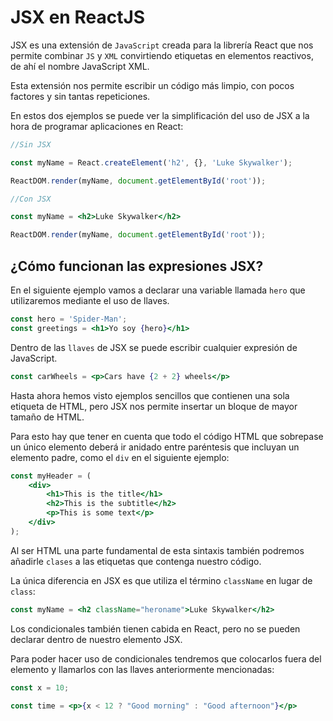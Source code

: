 
# JSX en ReactJS

<Divider />

JSX es una extensión de `JavaScript` creada para la librería React que nos permite combinar `JS` y `XML` convirtiendo etiquetas en elementos reactivos, de ahí el nombre JavaScript XML.

Esta extensión nos permite escribir un código más limpio, con pocos factores y sin tantas repeticiones. 

En estos dos ejemplos se puede ver la simplificación del uso de JSX a la hora de programar aplicaciones en React:

```jsx
//Sin JSX

const myName = React.createElement('h2', {}, 'Luke Skywalker');

ReactDOM.render(myName, document.getElementById('root'));

//Con JSX

const myName = <h2>Luke Skywalker</h2>

ReactDOM.render(myName, document.getElementById('root'));
```

**¿Cómo funcionan las expresiones JSX?**
---

En el siguiente ejemplo vamos a declarar una variable llamada `hero` que utilizaremos mediante el uso de llaves.

```jsx
const hero = 'Spider-Man';
const greetings = <h1>Yo soy {hero}</h1>
```

Dentro de las `llaves` de JSX se puede escribir cualquier expresión de JavaScript.

```jsx
const carWheels = <p>Cars have {2 + 2} wheels</p>
```

Hasta ahora hemos visto ejemplos sencillos que contienen una sola etiqueta de HTML, pero JSX nos permite insertar un bloque de mayor tamaño de HTML.

Para esto hay que tener en cuenta que todo el código HTML que sobrepase un único elemento deberá ir anidado entre paréntesis que incluyan un elemento padre, como el `div` en el siguiente ejemplo:

```jsx
const myHeader = (
	<div>
		<h1>This is the title</h1>
		<h2>This is the subtitle</h2>
		<p>This is some text</p>
	</div>
);
```

Al ser HTML una parte fundamental de esta sintaxis también podremos añadirle `clases` a las etiquetas que contenga nuestro código. 

La única diferencia en JSX es que utiliza el término `className` en lugar de `class`:

```jsx
const myName = <h2 className="heroname">Luke Skywalker</h2>
```

Los condicionales también tienen cabida en React, pero no se pueden declarar dentro de nuestro elemento JSX.

Para poder hacer uso de condicionales tendremos que colocarlos fuera del elemento y llamarlos con las llaves anteriormente mencionadas:

```jsx
const x = 10;

const time = <p>{x < 12 ? "Good morning" : "Good afternoon"}</p>
```